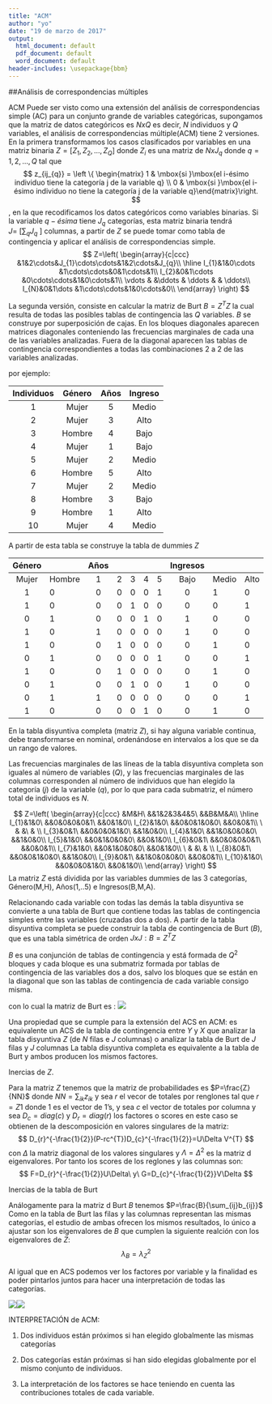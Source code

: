 ```yaml
---
title: "ACM"
author: "yo"
date: "19 de marzo de 2017"
output:
  html_document: default
  pdf_document: default
  word_document: default
header-includes: \usepackage{bbm}
---
```

##Análisis de correspondencias múltiples

ACM Puede ser visto como una extensión del análisis de correspondencias simple (AC) para un conjunto grande de variables categóricas, supongamos que la matriz de datos categóricos es $NxQ$ es decir, $N$ individuos y $Q$ variables, el análisis de correspondencias múltiple(ACM) tiene 2 versiones. En la primera transformamos los casos clasificados por variables en una matriz binaria $Z=[Z_{1},Z_{2},...,Z_{Q}]$ donde $Z_{i}$ es una matriz de $NxJ_{q}$ donde $q={1,2,...,Q}$ tal que 
$$
 z_{ij_{q}} = \left \{ \begin{matrix} 1 & \mbox{si }\mbox{el i-ésimo individuo tiene la categoría j de la variable q}
\\ 0 & \mbox{si }\mbox{el i-ésimo individuo no tiene la categoría j de la variable q}\end{matrix}\right. 
$$, en la que recodificamos los datos categóricos como variables binarias. Si la variable $q-ésima$ tiene $J_{q}$ categorías, esta matriz binaria tendrá $J= \ [  \sum_{q}J_{q} \ ]$
columnas, a partir de $Z$ se puede tomar como tabla de contingencia y aplicar el análisis de correspondencias simple.
$$
Z=\left(
\begin{array}{c|ccc}
&1&2\cdots&J_{1}\cdots\cdots&1&2\cdots&J_{q}\\
\hline
I_{1}&1&0\cdots &1\cdots\cdots&0&1\cdots&1\\ I_{2}&0&1\cdots &0\cdots\cdots&1&0\cdots&1\\
\vdots & &\ddots & \ddots & & \ddots\\ 
I_{N}&0&1\dots &1\cdots\cdots&1&0\cdots&0\\
\end{array}
\right)
$$

La segunda versión, consiste en calcular la matriz de Burt $B=Z^{T}Z$ la cual resulta de todas las
posibles tablas de contingencia las $Q$ variables.
$B$ se construye por superposición de cajas. En los bloques diagonales aparecen matrices diagonales conteniendo las frecuencias marginales de cada una de las variables analizadas. Fuera de la diagonal aparecen las tablas de contingencia correspondientes a todas las combinaciones 2 a 2 de las variables analizadas.

por ejemplo:


| Individuos | Género | Años | Ingreso |
|:----------:|:------:|:----:|:-------:|
|      1     |  Mujer |   5  |  Medio  |
|      2     |  Mujer |   3  |   Alto  |
|      3     | Hombre |   4  |   Bajo  |
|      4     |  Mujer |   1  |   Bajo  |
|      5     |  Mujer |   2  |  Medio  |
|      6     | Hombre |   5  |   Alto  |
|      7     |  Mujer |   2  |  Medio  |
|      8     | Hombre |   3  |   Bajo  |
|      9     | Hombre |   1  |   Alto  |
|     10     |  Mujer |   4  |  Medio  |

A partir de esta tabla se construye la tabla de dummies $Z$  

| Género |        | Años |   |   |   |   | Ingresos |       |      |
|:------:|--------|:----:|---|---|---|---|:--------:|-------|------|
| Mujer  | Hombre |    1 | 2 | 3 | 4 | 5 | Bajo     | Medio | Alto |
|      1 |      0 |    0 | 0 | 0 | 0 | 1 |        0 |     1 |    0 |
|      1 |      0 |    0 | 0 | 1 | 0 | 0 |        0 |     0 |    1 |
|      0 |      1 |    0 | 0 | 0 | 1 | 0 |        1 |     0 |    0 |
|      1 |      0 |    1 | 0 | 0 | 0 | 0 |        1 |     0 |    0 |
|      1 |      0 |    0 | 1 | 0 | 0 | 0 |        0 |     1 |    0 |
|      0 |      1 |    0 | 0 | 0 | 0 | 1 |        0 |     0 |    1 |
|      1 |      0 |    0 | 1 | 0 | 0 | 0 |        0 |     1 |    0 |
|      0 |      1 |    0 | 0 | 1 | 0 | 0 |        1 |     0 |    0 |
|      0 |      1 |    1 | 0 | 0 | 0 | 0 |        0 |     0 |    1 |
|      1 |      0 |    0 | 0 | 0 | 1 | 0 |        0 |     1 |    0 |
En la tabla disyuntiva completa (matriz $Z$), si hay alguna variable continua, debe transformarse en nominal, ordenándose en intervalos a los que se da un rango de valores.

Las frecuencias marginales de las líneas de la tabla disyuntiva completa son iguales al número
de variables ($Q$), y las frecuencias marginales de las columnas corresponden al número de individuos que han elegido la categoría ($j$) de la variable ($q$), por lo que para cada submatriz, el número total de individuos es $N$.

$$
Z=\left(
\begin{array}{c|ccc}
&M&H\ &&1&2&3&4&5\ &&B&M&A\\
\hline
I_{1}&1&0\ &&0&0&0&0&1\ &&0&1&0\\ I_{2}&1&0\ &&0&0&1&0&0\ &&0&0&1\\
\ & &\ & \\ 
I_{3}&0&1\ &&0&0&0&1&0\ &&1&0&0\\
I_{4}&1&0\ &&1&0&0&0&0\ &&1&0&0\\
I_{5}&1&0\ &&0&1&0&0&0\ &&0&1&0\\
I_{6}&0&1\ &&0&0&0&0&1\ &&0&0&1\\
I_{7}&1&0\ &&0&1&0&0&0\ &&0&1&0\\
\ & &\ & \\ 
I_{8}&0&1\ &&0&0&1&0&0\ &&1&0&0\\
I_{9}&0&1\ &&1&0&0&0&0\ &&0&0&1\\
I_{10}&1&0\ &&0&0&0&1&0\ &&0&1&0\\
\end{array}
\right)
$$
La matriz $Z$ está dividida por las variables dummies de las 3 categorías, Género(M,H), Años(1,..5) e Ingresos(B,M,A).

Relacionando cada variable con todas las demás la tabla disyuntiva se convierte a una tabla de Burt
que contiene todas las tablas de contingencia simples entre las variables (cruzadas dos a dos).
A partir de la tabla disyuntiva completa se puede construir la tabla de contingencia de Burt ($B$), que
es una tabla simétrica de orden $JxJ: B = Z^{T}Z$ 

$B$ es una conjunción de tablas de contingencia y está formada de $Q^2$ bloques y cada bloque es una submatriz formada por tablas de contingencia de las variables dos a dos, salvo  los bloques que se están en la diagonal que son las tablas de contingencia de cada variable consigo misma.

con lo cual la matriz de Burt es : 
![](/home/abraham/Descargas/tab2.png) 

Una propiedad que se cumple para la extensión del ACS en ACM:
es equivalente un ACS de la tabla de contingencia entre $Y$ y $X$
que analizar la tabla disyuntiva $Z$ (de $N$ filas e $J$ columnas)
o analizar la tabla de Burt de $J$ filas y $J$ columnas
La tabla disyuntiva completa es equivalente a la tabla de Burt y ambos producen los mismos
factores.

Inercias de $Z$.

Para la matriz $Z$ tenemos que la matriz de probabilidades es $P=\frac{Z}{NN}$ donde $NN=\sum_{ik}z_{ik}$ y sea $r$ el vecor de totales por renglones tal que $r=Z1$ donde $1$ es el vector de 1's, y sea $c$ el vector de totales por columna y sea  $D_{c}=diag(c)$  y $D_{r}=diag(r)$ los factores o scores en este caso se obtienen de la descomposición en valores singulares de la matriz:
$$
D_{r}^{-\frac{1}{2}}(P-rc^{T})D_{c}^{-\frac{1}{2}}=U\Delta V^{T}
$$
con $\Delta$ la matriz diagonal de los valores singulares y $\Lambda=\Delta^{2}$ es la matriz d eigenvalores.
Por tanto los scores de los reglones y las columnas son:
$$
F=D_{r}^{-\frac{1}{2}}U\Delta\ y\ G=D_{c}^{-\frac{1}{2}}V\Delta
$$


Inercias de la tabla de Burt

Análogamente para la matriz d Burt $B$ tenemos $P=\frac{B}{\sum_{ij}b_{ij}}$  Como en la tabla de Burt las filas y las columnas representan las mismas categorías, el estudio de
ambas ofrecen los mismos resultados, lo único a ajustar son los eigenvalores de $B$ que cumplen la siguiente realción con los eigenvalores de $Z$:
$$
\lambda_{B}=\lambda_{Z}^{2}
$$


Al igual que en ACS podemos ver los factores por variable y la finalidad es poder pintarlos juntos para hacer una interpretación de todas las categorías.

![](/home/abraham/vars.png)![](/home/abraham/Descargas/tog.png)

INTERPRETACIÓN de ACM:

1) Dos individuos están próximos si han elegido globalmente las mismas categorías

2) Dos categorías están próximas si han sido elegidas globalmente por el mismo conjunto 
de individuos.

3) La interpretación de los factores se hace teniendo en cuenta las contribuciones totales 
de cada variable.
```r

```


```r

```



```r

```

